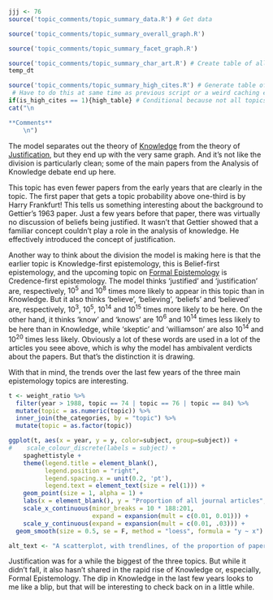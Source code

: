 ```r
jjj <- 76
source('topic_comments/topic_summary_data.R') # Get data
```

```r
source('topic_comments/topic_summary_overall_graph.R')
```

```r
source('topic_comments/topic_summary_facet_graph.R')
```

```r
source('topic_comments/topic_summary_char_art.R') # Create table of all articles in topic
temp_dt
```

```r
source('topic_comments/topic_summary_high_cites.R') # Generate table of highly cited articles. 
 # Have to do this at same time as previous script or a weird caching error occurs.
if(is_high_cites == 1){high_table} # Conditional because not all topics have high cites
cat("\n

**Comments**
	\n")
```

The model separates out the theory of [Knowledge](#topic74) from the theory of [Justification](#topic76), but they end up with the very same graph. And it's not like the division is particularly clean; some of the main papers from the Analysis of Knowledge debate end up here. 

This topic has even fewer papers from the early years that are clearly in the topic. The first paper that gets a topic probability above one-third is by Harry Frankfurt! This tells us something interesting about the background to Gettier's 1963 paper. Just a few years before that paper, there was virtually no discussion of beliefs being justified. It wasn't that Gettier showed that a familiar concept couldn't play a role in the analysis of knowledge. He effectively introduced the concept of justification.

Another way to think about the division the model is making here is that the earlier topic is Knowledge-first epistemology, this is Belief-first epistemology, and the upcoming topic on [Formal Epistemology](#topic84) is Credence-first epistemology. The model thinks 'justified' and 'justification' are, respectively, $10^5$ and $10^8$ times more likely to appear in this topic than in Knowledge. But it also thinks 'believe', 'believing', 'beliefs' and 'believed' are, respectively, $10^3$, $10^5$, $10^{14}$ and $10^{15}$ times more likely to be here. On the other hand, it thinks 'know' and 'knows' are $10^6$ and $10^{14}$ times less likely to be here than in Knowledge, while 'skeptic' and 'williamson' are also $10^{14}$ and $10^{20}$ times less likely. Obviously a lot of these words are used in a lot of the articles you seee above, which is why the model has ambivalent verdicts about the papers. But that's the distinction it is drawing. 

With that in mind, the trends over the last few years of the three main epistemology topics are interesting.

```r
t <- weight_ratio %>%
  filter(year > 1988, topic == 74 | topic == 76 | topic == 84) %>%
  mutate(topic = as.numeric(topic)) %>%
  inner_join(the_categories, by = "topic") %>%
  mutate(topic = as.factor(topic))

ggplot(t, aes(x = year, y = y, color=subject, group=subject)) + 
#    scale_colour_discrete(labels = subject) + 
    spaghettistyle +
    theme(legend.title = element_blank(), 
          legend.position = "right",
          legend.spacing.x = unit(0.2, 'pt'),
          legend.text = element_text(size = rel(1))) +
    geom_point(size = 1, alpha = 1) +
    labs(x = element_blank(), y = "Proportion of all journal articles", title = "Epistemology Topics") +
    scale_x_continuous(minor_breaks = 10 * 188:201,
                       expand = expansion(mult = c(0.01, 0.01))) +
    scale_y_continuous(expand = expansion(mult = c(0.01, .03))) +
  geom_smooth(size = 0.5, se = F, method = "loess", formula = "y ~ x")

alt_text <- "A scatterplot, with trendlines, of the proportion of papers in recent years on Justification, Knowledge and Formal Epistemology in the last 25 years. Through the 1990s, Justification is much higher than the other two, but it stays fairly flat at around 2.5% throughout the period. In the early 2000s, Knowledge rises rapidly to almost catch up with Justification. Then in the late 2000s Formal Epistemology rises, and even passes, Justification."

```

Justification was for a while the biggest of the three topics. But while it didn't fall, it also hasn't shared in the rapid rise of Knowledge or, especially, Formal Epistemology. The dip in Knowledge in the last few years looks to me like a blip, but that will be interesting to check back on in a little while.